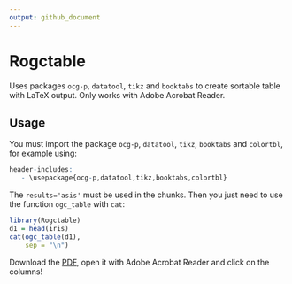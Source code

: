 ```yaml
---
output: github_document
---
```


<!-- README.md is generated from README.Rmd. Please edit that file -->

# Rogctable

Uses packages `ocg-p`, `datatool`, `tikz` and `booktabs` to create sortable table with LaTeX output.
Only works with Adobe Acrobat Reader.

## Usage

You must import the package `ocg-p`, `datatool`, `tikz`, `booktabs` and `colortbl`, for example using:

```r
header-includes:
   - \usepackage{ocg-p,datatool,tikz,booktabs,colortbl}
```

The `results='asis'` must be used in the chunks.
Then you just need to use the function `ogc_table` with `cat`:

```r
library(Rogctable)
d1 = head(iris)
cat(ogc_table(d1),
    sep = "\n")
```

Download the [PDF](https://github.com/AQLT/Rogctable/blob/master/vignettes/Rogctable.pdf), open it with Adobe Acrobat Reader and click on the columns!
